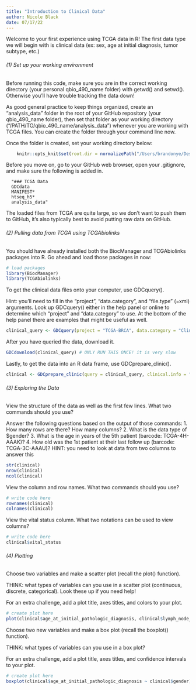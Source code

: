 ```yaml
---
title: "Introduction to Clinical Data"
author: Nicole Black
date: 07/17/22
---
```


Welcome to your first experience using TCGA data in R! The first data type we will begin with is clinical data (ex: sex, age at initial diagnosis, tumor subtype, etc.)

###### (1) Set up your working environment

Before running this code, make sure you are in the correct working directory (your personal qbio_490_name folder) with getwd() and setwd(). Otherwise you’ll have trouble tracking the data down!

As good general practice to keep things organized, create an "analysis_data" folder in the root of your GitHub repository (your qbio_490_name folder), then set that folder as your working directory ("/PATH/TO/qbio_490_name/analysis_data") whenever you are working with TCGA files. You can create the folder through your command line now.

Once the folder is created, set your working directory below:

```r
    knitr::opts_knit$set(root.dir = normalizePath("/Users/brandonye/Desktop/fa22/QBIO490/fa22_qbio_490_brandon/analysis_data")) 
```

Before you move on, go to your GitHub web browser, open your .gitignore, and make sure the following is added in. 

      "### TCGA Data
      GDCdata
      MANIFEST*
      htseq_h5*
      analysis_data"

The loaded files from TCGA are quite large, so we don't want to push them to GitHub, it's also typically best to avoid putting raw data on GitHub.

###### (2) Pulling data from TCGA using TCGAbiolinks

You should have already installed both the BiocManager and TCGAbiolinks packages into R. Go ahead and load those packages in now:

```r
# load packages
library(BiocManager)
library(TCGAbiolinks)
```

To get the clinical data files onto your computer, use GDCquery(). 

Hint: you'll need to fill in the "project", "data.category", and "file.type" (=xml) arguments. Look up GDCquery() either in the help panel or online to determine which "project" and "data.category" to use. At the bottom of the help panel there are examples that might be useful as well.

```r
clinical_query <- GDCquery(project = "TCGA-BRCA", data.category = "Clinical", file.type = "xml")
```

After you have queried the data, download it.

```r
GDCdownload(clinical_query) # ONLY RUN THIS ONCE! it is very slow
```

Lastly, to get the data into an R data frame, use GDCprepare_clinic().

```r
clinical <- GDCprepare_clinic(query = clinical_query, clinical.info = "patient")
```

###### (3) Exploring the Data

View the structure of the data as well as the first few lines. What two commands should you use?

Answer the following questions based on the output of those commands: 
1. How many rows are there? How many columns?
2. What is the data type of $gender?
3. What is the age in years of the 5th patient (barcode: TCGA-4H-AAAK)?
4. How old was the 1st patient at their last follow up (barcode: TCGA-3C-AAAU)? HINT: you need to look at data from two columns to answer this

```r
str(clinical)
nrow(clinical)
ncol(clinical)
```

View the column and row names. What two commands should you use?

```r
# write code here
rownames(clinical)
colnames(clinical)
```

View the vital status column. What two notations can be used to view columns? 

```r
# write code here
clinical$vital_status


```

###### (4) Plotting

Choose two variables and make a scatter plot (recall the plot() function).

THINK: what types of variables can you use in a scatter plot (continuous, discrete, categorical). Look these up if you need help!

For an extra challenge, add a plot title, axes titles, and colors to your plot.

```r
# create plot here
plot(clinical$age_at_initial_pathologic_diagnosis, clinical$lymph_node_examined_count)
```

Choose two new variables and make a box plot (recall the boxplot() function).

THINK: what types of variables can you use in a box plot?

For an extra challenge, add a plot title, axes titles, and confidence intervals to your plot.

```r
# create plot here
boxplot(clinical$age_at_initial_pathologic_diagnosis ~ clinical$gender)

```

